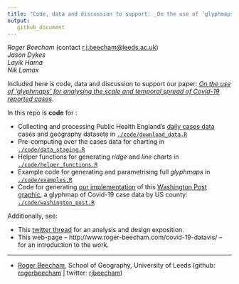 ```yaml
---
title: "Code, data and discussion to support: _On the use of ‘glyphmaps’ for analysing the scale and temporal spread of Covid-19 reported cases_"
output:
   github_document
---
```


_Roger Beecham_ (contact [r.j.beecham@leeds.ac.uk](mailto:r.j.beecham@leeds.ac.uk)) <br>
_Jason Dykes_ <br>
_Layik Hama_ <br>
_Nik Lomax_

Included here is code, data and discussion to support our paper:  [_On the use of ‘glyphmaps’ for analysing the scale and temporal spread of Covid-19 reported cases_](https://osf.io/6nz8q/).


In this repo is **code** for :

* Collecting and processing Public Health England's [daily cases data](https://coronavirus.data.gov.uk/) cases and geography datasets in [`./code/download_data.R`](./code/download_data.R)
* Pre-computing over the cases data for charting in [`./code/data_staging.R`](./code/data_staging.R)
* Helper functions for generating _ridge_ and _line_ charts in [`./code/helper_functions.R`](./code/helper_functions.R)
* Example code for generating and parametrising full _glyphmaps_ in [`./code/examples.R`](./code/examples.R)
* Code for generating [our implementation](./docs/img/wp.png) of this [Washington Post graphic](https://www.washingtonpost.com/nation/2020/05/24/coronavirus-rural-america-outbreaks/?arc404=true), a glyphmap of Covid-19 case data by US county:  [`./code/washington_post.R`](./code/washington_post.R)

Additionally, see:

* This [twitter thread](https://threadreaderapp.com/thread/1317019462453895168.html)  for an analysis and design exposition.
* This web-page -- http://www.roger-beecham.com/covid-19-datavis/ -- for an introduction to the work.

---

* [Roger Beecham](http://www.roger-beecham.com/), School of Geography, University of Leeds (github:
[rogerbeecham](https://github.com/rogerbeecham) | twitter: [rjbeecham](https://twitter.com/rjbeecham))
